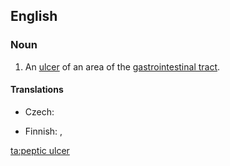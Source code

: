 {{wikipedia}}
==English==

===Noun===
{{en-noun|sg=[[peptic]] [[ulcer]]}}

# {{pathology}} An [[ulcer]] of an area of the [[gastrointestinal tract]].

====Translations====
{{trans-top|ulcer}}
* Czech: {{t-|cs|peptický vřed|m}}
{{trans-mid}}
* Finnish: {{t+|fi|mahahaava}}, {{t-|fi|vatsahaava}}
{{trans-bottom}}

[[ta:peptic ulcer]]